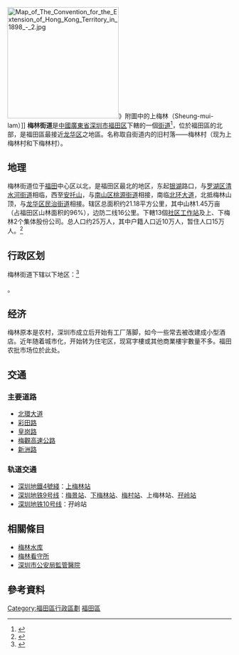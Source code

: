 {{中国乡级行政区
|景观照片文件名 = Shenzhen Skyline from Meilin Reservoir Dam8.jpg
|景观照片描述 = 从梅林水库大坝拍摄的梅林文体中心及梅林一村
|汉语拼音 = 
|其他语言 = 
|其他语言名称 = 
|旧称 = 
|地名出处 = 
|位置图文件名 = 
|位置图描述 = 
|自定义图片= 
|建置时间 = 
|政府驻地 = 
|毗邻 = 
|总面积 = 
|总人口 = 
|总人口年份 = 
|户籍人口 = 
|户籍人口年份 = 
|常住人口 = 
|常住人口年份 = 
|人口密度 = 
|GDP = 
|GDP年份 = 
|邮政编码 = 
|电话区号 = 755
|官方网站 =
|网站名称 = 
|44/03/04/007/000}}
[[File:Map_of_The_Convention_for_the_Extension_of_Hong_Kong_Territory_in_1898_-_2.jpg|250px]]》附圖中的上梅林（Sheung-mui-lam）]]
'''梅林街道'''是[[中華人民共和國|中國]][[廣東省|廣東省]][[深圳市|深圳市]][[福田区|福田区]]下轄的一個[[街道办事处|街道]]<ref>{{PRC admin/ref sgc|{{PRC admin/parent|44/03/04/007/000}}}}</ref>，位於福田區的北部，是福田區最接近[[龙华区_(深圳市)|龙华区]]之地區。名称取自街道内的旧村落——梅林村（现为上梅林村和下梅林村）。

==地理==
梅林街道位于[[福田|福田]]中心区以北，是福田区最北的地区，东起[[银湖|银湖]]路口，与[[罗湖区|罗湖区]][[清水河街道|清水河街道]]相临，西至[[安托山|安托山]]，与[[南山区|南山区]][[桃源街道|桃源街道]]相接，南临[[北环大道|北环大道]]，北抵梅林山顶，与[[龙华区_(深圳市)|龙华区]][[民治街道|民治街道]]相接。辖区总面积约21.18平方公里，其中山林1.45万亩（占福田区山林面积的96%），边防二线16公里。下轄13個[[社区|社区工作站]]及上、下梅林2个集体股份公司。总人口约25万人，其中户籍人口近10万人，暂住人口15万人。<ref>{{cite web| url=http://www.szft.gov.cn/bmxx/qmljdbsc/zwxxgk/jgzn/jdgk/| title=梅林街道办事处街道概况| date=2014-12-02| publisher=深圳市福田区人民政府| language=zh-hans| accessdate=2015-02-03| archive-url=https://web.archive.org/web/20150223160220/http://www.szft.gov.cn/bmxx/qmljdbsc/zwxxgk/jgzn/jdgk/| archive-date=2015-02-23| dead-url=yes}}</ref>

== 行政区划 ==
梅林街道下辖以下地区：<ref>{{PRC admin/ref sgc|44/03/04/007/000}}</ref>

{{PRC admin/children|44/03/04/007/000}}。

==经济==
梅林原本是农村，深圳市成立后开始有工厂落脚，如今一些常去被改建成小型酒店。近年随着城市化，开始转为住宅区，现寫字樓或其他商業樓宇數量不多。福田农批市场位於此处。

==交通==
===主要道路===
*[[北環大道|北環大道]]
*[[彩田路|彩田路]]
*[[皇岗路|皇岗路]]
*[[梅觀高速公路|梅觀高速公路]]
*[[新洲路|新洲路]]

===轨道交通===
*[[深圳地鐵4號綫|深圳地鐵4號綫]]：[[上梅林站|上梅林站]]
*[[深圳地铁9号线|深圳地铁9号线]]：[[梅景站|梅景站]]、[[下梅林站|下梅林站]]、[[梅村站_(深圳)|梅村站]]、上梅林站、[[孖岭站|孖岭站]]
*[[深圳地铁10号线|深圳地铁10号线]]：孖岭站

== 相關條目 ==
*[[梅林水库|梅林水库]]
*[[深圳市第二看守所|梅林看守所]]
*[[深圳市公安局監管醫院|深圳市公安局監管醫院]]

==參考資料==
<references />

{{深圳市福田區行政區劃}}
[[Category:福田區行政區劃|Category:福田區行政區劃]]
[[Category:深圳街道_(行政區劃)|福田區]]